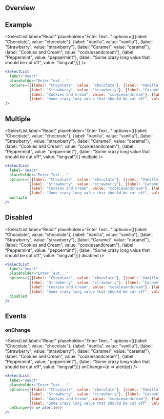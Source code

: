 
## Overview

## Example

<SelectList
  label="React"
  placeholder="Enter Text..."
  options={[{label: "Chocolate", value: "chocolate"}, {label: "Vanilla", value: "vanilla"},
           {label: "Strawberry", value: "strawberry"}, {label: "Caramel", value: "caramel"},
           {label: "Cookies and Cream", value: "cookiesandcream"}, {label: "Peppermint", value: "peppermint"},
           {label: "Some crazy long value that should be cut off", value: "longval"}]}
/>

```jsx
<SelectList
  label="React"
  placeholder="Enter Text..."
  options={[{label: "Chocolate", value: "chocolate"}, {label: "Vanilla", value: "vanilla"},
           {label: "Strawberry", value: "strawberry"}, {label: "Caramel", value: "caramel"},
           {label: "Cookies and Cream", value: "cookiesandcream"}, {label: "Peppermint", value: "peppermint"},
           {label: "Some crazy long value that should be cut off", value: "longval"}]}
/>
```

## Multiple

<SelectList
  label="React"
  placeholder="Enter Text..."
  options={[{label: "Chocolate", value: "chocolate"}, {label: "Vanilla", value: "vanilla"},
           {label: "Strawberry", value: "strawberry"}, {label: "Caramel", value: "caramel"},
           {label: "Cookies and Cream", value: "cookiesandcream"}, {label: "Peppermint", value: "peppermint"},
           {label: "Some crazy long value that should be cut off", value: "longval"}]}
  multiple
/>

```jsx
<SelectList
  label="React"
  placeholder="Enter Text..."
  options={[{label: "Chocolate", value: "chocolate"}, {label: "Vanilla", value: "vanilla"},
           {label: "Strawberry", value: "strawberry"}, {label: "Caramel", value: "caramel"},
           {label: "Cookies and Cream", value: "cookiesandcream"}, {label: "Peppermint", value: "peppermint"},
           {label: "Some crazy long value that should be cut off", value: "longval"}]}
  multiple
/>
```

## Disabled

<SelectList
  label="React"
  placeholder="Enter Text..."
  options={[{label: "Chocolate", value: "chocolate"}, {label: "Vanilla", value: "vanilla"},
           {label: "Strawberry", value: "strawberry"}, {label: "Caramel", value: "caramel"},
           {label: "Cookies and Cream", value: "cookiesandcream"}, {label: "Peppermint", value: "peppermint"},
           {label: "Some crazy long value that should be cut off", value: "longval"}]}
  disabled
/>

```jsx
<SelectList
  label="React"
  placeholder="Enter Text..."
  options={[{label: "Chocolate", value: "chocolate"}, {label: "Vanilla", value: "vanilla"},
           {label: "Strawberry", value: "strawberry"}, {label: "Caramel", value: "caramel"},
           {label: "Cookies and Cream", value: "cookiesandcream"}, {label: "Peppermint", value: "peppermint"},
           {label: "Some crazy long value that should be cut off", value: "longval"}]}
  disabled
/>
```

## Events

### onChange

<SelectList
  label="React"
  placeholder="Enter Text..."
  options={[{label: "Chocolate", value: "chocolate"}, {label: "Vanilla", value: "vanilla"},
           {label: "Strawberry", value: "strawberry"}, {label: "Caramel", value: "caramel"},
           {label: "Cookies and Cream", value: "cookiesandcream"}, {label: "Peppermint", value: "peppermint"},
           {label: "Some crazy long value that should be cut off", value: "longval"}]}
  onChange={e => alert(e)}
/>

```jsx
<SelectList
  label="React"
  placeholder="Enter Text..."
  options={[{label: "Chocolate", value: "chocolate"}, {label: "Vanilla", value: "vanilla"},
           {label: "Strawberry", value: "strawberry"}, {label: "Caramel", value: "caramel"},
           {label: "Cookies and Cream", value: "cookiesandcream"}, {label: "Peppermint", value: "peppermint"},
           {label: "Some crazy long value that should be cut off", value: "longval"}]}
  onChange={e => alert(e)}
/>
```
